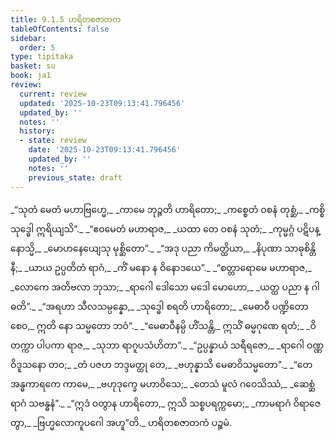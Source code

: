 ```yaml
---
title: 9.1.5 ဟရိတစဇာတက
tableOfContents: false
sidebar:
  order: 5
type: tipitaka
basket: su
book: ja1
review:
  current: review
  updated: '2025-10-23T09:13:41.796456'
  updated_by: ''
  notes: ''
  history:
  - state: review
    date: '2025-10-23T09:13:41.796456'
    updated_by: ''
    notes: ''
    previous_state: draft
---
```



<ReviewStatus review={frontmatter.review} showDetails={true} />

<HypothesisAnnotation frontmatter={frontmatter} />

<DynamicBreadcrumb />

<Division number="40" book="ja1" e="ch" v="22" p="191">

<Paragraph number="1824" type="verses" book="ja1">
_“သုတံ မေတံ မဟာဗြဟ္မေ,_  
_ကာမေ ဘုဉ္ဇတိ ဟာရိတော;_  
_ကစ္စေတံ ဝစနံ တုစ္ဆံ,_  
_ကစ္စိ သုဒ္ဓေါ ဣရိယျသိ”._  

</Paragraph>

</Division>
<Division number="41" book="ja1" e="ch" v="22" p="191">

<Paragraph number="1825" type="verses" book="ja1">
_“ဧဝမေတံ မဟာရာဇ,_  
_ယထာ တေ ဝစနံ သုတံ;_  
_ကုမ္မဂ္ဂံ ပဋိပန္နောသ္မိ,_  
_မောဟနေယျေသု မုစ္ဆိတော”._  

</Paragraph>

</Division>
<Division number="42" book="ja1" e="ch" v="22" p="191">

<Paragraph number="1826" type="verses" book="ja1">
_“အဒု ပညာ ကိမတ္ထိယာ,_  
_နိပုဏာ သာဓုစိန္တိနီ;_  
_ယာယ ဥပ္ပတိတံ ရာဂံ,_  
_ကိံ မနော န ဝိနောဒယေ”._  

</Paragraph>

</Division>
<Division number="43" book="ja1" e="ch" v="22" p="191">

<Paragraph number="1827" type="verses" book="ja1">
_“စတ္တာရောမေ မဟာရာဇ,_  
_လောကေ အတိဗလာ ဘုသာ;_  
_ရာဂေါ ဒေါသော မဒေါ မောဟော,_  
_ယတ္ထ ပညာ န ဂါဓတိ”._  

</Paragraph>

</Division>
<Division number="44" book="ja1" e="ch" v="22" p="191">

<Paragraph number="1828" type="verses" book="ja1">
_“အရဟာ သီလသမ္ပန္နော,_  
_သုဒ္ဓေါ စရတိ ဟာရိတော;_  
_မေဓာဝီ ပဏ္ဍိတော စေဝ,_  
ဣတိ နော သမ္မတော ဘဝံ”._  

</Paragraph>

</Division>
<Division number="45" book="ja1" e="ch" v="22" p="191">

<Paragraph number="1829" type="verses" book="ja1">
_“မေဓာဝီနမ္ပိ ဟိံသန္တိ,_  
ဣသိံ ဓမ္မဂုဏေ ရတံ;_  
_ဝိတက္ကာ ပါပကာ ရာဇ,_  
_သုဘာ ရာဂူပသံဟိတာ”._  

</Paragraph>

</Division>
<Division number="46" book="ja1" e="ch" v="22" p="192">

<Paragraph number="1830" type="verses" book="ja1">
_“ဥပ္ပန္နာယံ သရီရဇော,_  
_ရာဂေါ ဝဏ္ဏဝိဒူသနော တဝ;_  
_တံ ပဇဟ ဘဒ္ဒမတ္ထု တေ,_  
_ဗဟုန္နာသိ မေဓာဝိသမ္မတော”._  

</Paragraph>

</Division>
<Division number="47" book="ja1" e="ch" v="22" p="192">

<Paragraph number="1831" type="verses" book="ja1">
_“တေ အန္ဓကာရကေ ကာမေ,_  
_ဗဟုဒုက္ခေ မဟာဝိသေ;_  
_တေသံ မူလံ ဂဝေသိဿံ,_  
_ဆေစ္ဆံ ရာဂံ သဗန္ဓနံ”._  

</Paragraph>

</Division>
<Division number="48" book="ja1" e="ch" v="22" p="192">

<Paragraph number="1832" type="verses" book="ja1">
_“ဣဒံ ဝတွာန ဟာရိတော,_  
ဣသိ သစ္စပရက္ကမော;_  
_ကာမရာဂံ ဝိရာဇေတွာ,_  
_ဗြဟ္မလောကူပဂေါ အဟူ”တိ._  


</Paragraph>
</Division>

<Paragraph number="1833" type="center" book="ja1">
ဟရိတစဇာတကံ ပဉ္စမံ.
</Paragraph>